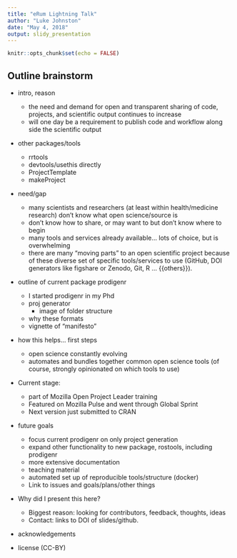 ```yaml
---
title: "eRum Lightning Talk"
author: "Luke Johnston"
date: "May 4, 2018"
output: slidy_presentation
---
```


```r
knitr::opts_chunk$set(echo = FALSE)
```

<!-- instructions: 15 slides max, 20 sec each, 5 min total -->

## Outline brainstorm

- intro, reason
    - the need and demand for open and transparent sharing of code, projects,
    and scientific output continues to increase
    - will one day be a requirement to publish code and workflow along side 
    the scientific output
- other packages/tools
    - rrtools
    - devtools/usethis directly
    - ProjectTemplate
    - makeProject
- need/gap
    - many scientists and researchers (at least within health/medicine research)
    don't know what open science/source is
    - don't know how to share, or may want to but don't know where to begin
    - many tools and services already available... lots of choice, but is overwhelming
    - there are many "moving parts" to an open scientific project because of these
    diverse set of specific tools/services to use (GitHub, DOI generators like
    figshare or Zenodo, Git, R ... {{others}}).
- outline of current package prodigenr
    - I started prodigenr in my Phd
    - proj generator
        - image of folder structure
    - why these formats
    - vignette of "manifesto"
- how this helps... first steps
    - open science constantly evolving 
    - automates and bundles together common open science tools (of course, strongly
    opinionated on which tools to use)
- Current stage:
    - part of Mozilla Open Project Leader training
    - Featured on Mozilla Pulse and went through Global Sprint
    - Next version just submitted to CRAN
- future goals
    - focus current prodigenr on only  project generation
    - expand other functionality to new package, rostools, including prodigenr
    - more extensive documentation
    - teaching material
    - automated set up of reproducible tools/structure (docker)
    - Link to issues and goals/plans/other things
- Why did I present this here?
    - Biggest reason: looking for contributors, feedback, thoughts, ideas
    - Contact: links to DOI of slides/github.
- acknowledgements

- license (CC-BY)
